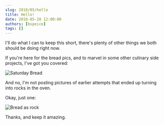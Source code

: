 ```yaml
---
slug: 2018/05/hello
title: Hello!
date: 2018-05-28 12:00:00
authors: [bspeice]
tags: []
---
```


I'll do what I can to keep this short, there's plenty of other things we both should be doing right
now.

<!-- truncate -->

If you're here for the bread pics, and to marvel in some other culinary side projects, I've got you
covered:

![Saturday Bread](./bread.jpg)

And no, I'm not posting pictures of earlier attempts that ended up turning into rocks in the oven.

Okay, just one:

![Bread as rock](./rocks.jpg)

Thanks, and keep it amazing.
